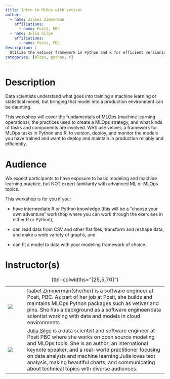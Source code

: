 ```yaml
---
title: Intro to MLOps with vetiver
author:
  - name: Isabel Zimmerman
    affiliations:
      - name: Posit, PBC
  - name: Julia Silge
    affiliations:
      - name: Posit, PBC  
description: |
  Utilize the vetiver framework in Python and R for efficient versioning, deployment, and monitoring of machine learning models in production.
categories: [mlops, python, r]
---
```


# Description

Data scientists understand what goes into training a machine learning or statistical model, but bringing that model into a production environment can be daunting.

This workshop will cover the fundamentals of MLOps (machine learning operations), the practices used to create a MLOps strategy, and what kinds of tasks and components are involved. We’ll use vetiver, a framework for MLOps tasks in Python and R, to version, deploy, and monitor the models you have trained and want to deploy and maintain in production reliably and efficiently.

# Audience

We expect participants to have exposure to basic modeling and machine learning practice, but NOT expert familiarity with advanced ML or MLOps topics.

This workshop is for you if you:

-   have intermediate R or Python knowledge (this will be a “choose your own adventure” workshop where you can work through the exercises in either R or Python),

-   can read data from CSV and other flat files, transform and reshape data, and make a wide variety of graphs, and

-   can fit a model to data with your modeling framework of choice.

# Instructor(s)

|                                  |     |                                                                                                                                                                                                                                                                                                                     |
|----------------------------------|-----|---------------------------------------------------------------------------------------------------------------------------------------------------------------------------------------------------------------------------------------------------------------------------------------------------------------------|
| ![](images/isabel-zimmerman.jpg) |     | [Isabel Zimmerman](https://www.isabelizimm.me/)(she/her) is a software engineer at Posit, PBC. As part of her job at Posit, she builds and maintains MLOps Python packages such as vetiver and pins. She has a background as a software engineer/data scientist working with data and models in cloud environments. |
| ![](images/julia-silge.jpg) |     | 	[Julia Silge](https://juliasilge.com/) is a data scientist and software engineer at Posit PBC where she works on open source modeling and MLOps tools. She is an author, an international keynote speaker, and a real-world practitioner focusing on data analysis and machine learning.Julia loves text analysis, making beautiful charts, and communicating about technical topics with diverse audiences. |

: {tbl-colwidths="\[25,5,70\]"}
